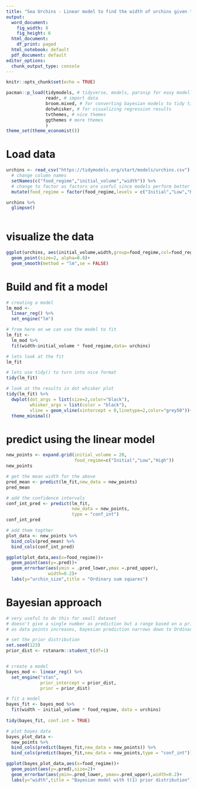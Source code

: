 ---
title: "Sea Urchins - Linear model to find the width of urchins given the food regime and initial volume"
output:
  word_document: 
    fig_width: 8
    fig_height: 6
  html_document:
    df_print: paged
  html_notebook: default
  pdf_document: default
editor_options: 
  chunk_output_type: console
---

```{r setup, include=FALSE}
knitr::opts_chunk$set(echo = TRUE)

pacman::p_load(tidymodels, # tidyverse, models, parsnip for easy modelling
               readr, # import data
               broom.mixed, # for converting bayesian models to tidy tibbles
               dotwhisker, # for visualizing regression results
               tvthemes, # nice themes
               ggthemes # more themes
               )
theme_set(theme_economist())

```

# Load data
```{r}
urchins <- read_csv("https://tidymodels.org/start/models/urchins.csv") %>% 
  # change column names
  setNames(c("food_regime","initial_volume","width")) %>% 
  # change to factor as factors are useful since models perform better 
  mutate(food_regime = factor(food_regime,levels = c("Initial","Low","High")))

urchins %>% 
  glimpse()
  
```

# visualize the data
```{r}
ggplot(urchins, aes(initial_volume,width,group=food_regime,col=food_regime))+
  geom_point(size=2, alpha=0.8)+
  geom_smooth(method = "lm",se = FALSE)

```

# Build and fit a model
```{r}
# creating a model
lm_mod <- 
  linear_reg() %>% 
  set_engine("lm")

# from here on we can use the model to fit
lm_fit <- 
  lm_mod %>% 
  fit(width~initial_volume * food_regime,data= urchins)

# lets look at the fit
lm_fit

# lets use tidy() to turn into nice format
tidy(lm_fit) 

# look at the results in dot whisker plot
tidy(lm_fit) %>% 
  dwplot(dot_args = list(size=2,color="black"),
         whisker_args = list(color = "black"),
         vline = geom_vline(xintercept = 0,linetype=2,color="grey50"))+
  theme_minimal()
```

# predict using the linear model
```{r}
new_points <- expand.grid(initial_volume = 20,
                          food_regime=c("Initial","Low","High"))
new_points

# get the mean width for the above
pred_mean <- predict(lm_fit,new_data = new_points)
pred_mean

# add the confidence intervals
conf_int_pred <- predict(lm_fit,
                         new_data = new_points,
                         type = "conf_int")
conf_int_pred

# add them togther
plot_data <- new_points %>% 
  bind_cols(pred_mean) %>% 
  bind_cols(conf_int_pred)

ggplot(plot_data,aes(x=food_regime))+
  geom_point(aes(y=.pred))+
  geom_errorbar(aes(ymin = .pred_lower,ymax =.pred_upper),
                width=0.2)+
  labs(y="urchin_size",title = "Ordinary sum squares")

```

# Bayesian approach
```{r}
# very useful to do this for small dataset
# doesn't give a single number as prediction but a range based on a prior distribution
# as data points increases, bayesian prediction narrows down to Ordinary least squares prediction value

# set the prior distribution
set.seed(123)
prior_dist <- rstanarm::student_t(df=1)


# create a model
bayes_mod <- linear_reg() %>% 
  set_engine("stan",
             prior_intercept = prior_dist,
             prior = prior_dist) 

# fit a model
bayes_fit <- bayes_mod %>% 
  fit(width ~ initial_volume * food_regime, data = urchins)
  
tidy(bayes_fit, conf.int = TRUE)

# plot bayes data
bayes_plot_data <- 
  new_points %>% 
  bind_cols(predict(bayes_fit,new_data = new_points)) %>% 
  bind_cols(predict(bayes_fit,new_data = new_points,type = "conf_int"))

ggplot(bayes_plot_data,aes(x=food_regime))+
  geom_point(aes(y=.pred),size=2)+
  geom_errorbar(aes(ymin=.pred_lower, ymax=.pred_upper),width=0.2)+
  labs(y="width",title = "Bayesian model with t(1) prior distribution")
  

```

